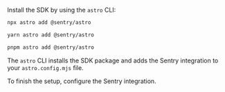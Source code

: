 Install the SDK by using the `astro` CLI:

```bash {tabTitle:npm}
npx astro add @sentry/astro
```

```bash {tabTitle:yarn}
yarn astro add @sentry/astro
```

```bash {tabTitle:pnpm}
pnpm astro add @sentry/astro
```

The `astro` CLI installs the SDK package and adds the Sentry integration to your `astro.config.mjs` file.

To finish the setup, configure the Sentry integration.
